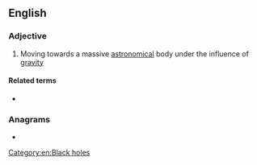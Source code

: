 ==English==

===Adjective===
{{en-adj|-}}

# {{lb|en|astronomy}} Moving towards a massive [[astronomical]] body under the influence of [[gravity]]

====Related terms====
* {{l|en|infall}}
[[Category:en:Black holes]]

===Anagrams===
* {{anagrams|en|a=afgiillnn|falling in}}